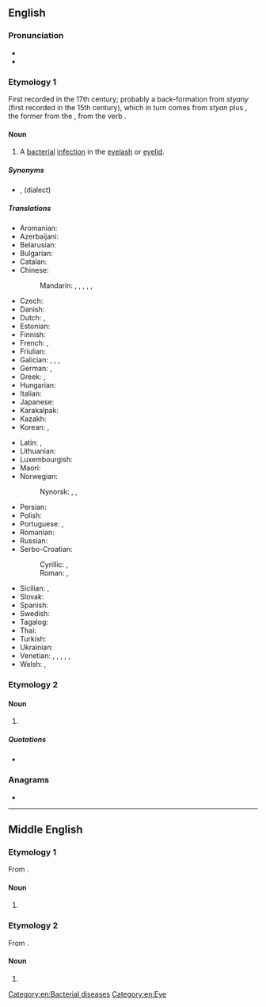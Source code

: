 ==English==
{{wikipedia}}

===Pronunciation===
* {{IPA|en|/ˈstaɪ/}}
* {{rhymes|en|aɪ}}

===Etymology 1===
First recorded in the 17th century; probably a back-formation from ''styany'' (first recorded in the 15th century), which in turn comes from ''styan'' plus {{m|en|eye}}, the former from the {{der|en|ang|stigend|stīġend|rising, riser; stye}}, from the verb {{m|ang|stigan|stīgan|climb, ascend}}.

====Noun====
{{en-noun}}

# {{lb|en|disease}} A [[bacterial]] [[infection]] in the [[eyelash]] or [[eyelid]].

=====Synonyms=====
* {{l|en|hordeolum}}, {{l|en|powk}}(dialect)

=====Translations=====
{{trans-top|bacterial infection of the eyelash or eyelid}}
* Aromanian: {{t|rup|ulcior|m}}
* Azerbaijani: {{t|az|itdirsəyi}}
* Belarusian: {{t|be|ячме́нь|m}}
* Bulgarian: {{t+|bg|ечеми́к|m}}
* Catalan: {{t+|ca|urçol}}
* Chinese:
*: Mandarin: {{t+|cmn|針眼|sc=Hani}}, {{t+|cmn|针眼|tr=zhēnyan|sc=Hani}}, {{t|cmn|偷針眼|sc=Hani}}, {{t|cmn|偷针眼|tr=tōuzhēnyan|sc=Hani}}, {{t+|cmn|麥粒腫|sc=Hani}}, {{t+|cmn|麦粒肿|tr=màilìzhǒng|sc=Hani}}
* Czech: {{t+|cs|ječné zrno|n}}
* Danish: {{t|da|bygkorn}}
* Dutch: {{t+|nl|strontje|n}}, {{t+|nl|stijg|m}}
* Estonian: {{t+|et|odraiva}}
* Finnish: {{t+|fi|näärännäppy}}
* French: {{t+|fr|orgelet|m}}, {{t|fr|compère loriot|m}}
* Friulian: {{t|fur|vuarbit|m}}
* Galician: {{t+|gl|tirizó}}, {{t+|gl|orizó|m}}, {{t|gl|orzón|m}}, {{t+|gl|toromelo|m}}
* German: {{t|de|Hordeolum|n}}, {{t+|de|Gerstenkorn|n}}
* Greek: {{t+|el|κριθαράκι|n}}, {{t+|el|κριθή|f}}
* Hungarian: {{t+|hu|árpa}}
* Italian: {{t+|it|orzaiolo}}
* Japanese: {{t|ja|麦粒腫|tr=ばくりゅうしゅ, bakuryūshu}}
* Karakalpak: {{t|kaa|terisken}}
* Kazakh: {{t|kk|теріскен|sc=Cyrl}}
* Korean: {{t+|ko|다래끼}}, {{t|ko|맥립종}}
{{trans-mid}}
* Latin: {{t|la|hordeolus|m}}, {{t|la|varulus|m}}
* Lithuanian: {{t|lt|miežis}}
* Luxembourgish: {{t|lb|Weeschësser|m}}
* Maori: {{t|mi|kiritoi}}
* Norwegian: {{t|no|byggkorn}}
*: Nynorsk: {{t+|nn|sti|m|n}}, {{t|nn|byggkorn|n}}, {{t|nn|hordeolum|n}}
* Persian: {{t+|fa|گل مژه|tr=gul-e muže}}
* Polish: {{t+|pl|jęczmień|m-in}}
* Portuguese: {{t+|pt|hordéolo|m}}, {{t+|pt|terçol|m}}
* Romanian: {{t+|ro|urcior|m}}
* Russian: {{t+|ru|ячме́нь|m}}
* Serbo-Croatian:
*: Cyrillic: {{t|sh|јечменац|m}}, {{t|sh|чмичак|m}}
*: Roman: {{t+|sh|ječmenac|m}}, {{t+|sh|čmičak|m}}
* Sicilian: {{t+|scn|occhialoru|m}}, {{t+|scn|agghialoru|m}}
* Slovak: {{t|sk|jačmenné zrno|n}}
* Spanish: {{t+|es|orzuelo|m}}
* Swedish: {{t+|sv|vagel}}
* Tagalog: {{t|tl|kuliti}}
* Thai: {{t+|th|กุ้งยิง}}
* Turkish: {{t+|tr|arpacık}}
* Ukrainian: {{t+|uk|ячмі́нь|m}}
* Venetian: {{t|vec|orxoło|m}}, {{t|vec|orbioło|m}}, {{t|vec|ruxoło|m}}, {{t|vec|ruxiol}}, {{t|vec|orbegoło}}, {{t|vec|rebegoło}}
* Welsh: {{t|cy|llefrithen|f}} {{qualifier|North}}, {{t|cy|llefelyn|m}} {{qualifier|South}}
{{trans-bottom}}

===Etymology 2===

====Noun====
{{en-noun}}

# {{archaic form of|en|sty}} {{q|shelter for pigs}}

=====Quotations=====
* {{seeCites|en}}

===Anagrams===
* {{anagrams|en|a=esty|Tyes|etys|stey|teys|tyes|yest|yet's|yets}}

[[Category:en:Bacterial diseases]]
[[Category:en:Eye]]

----

==Middle English==

===Etymology 1===
From {{inh|enm|ang|stīġ}}.

====Noun====
{{head|enm|noun}}

# {{alt form|enm|sty|id=path|t=path}}

===Etymology 2===
From {{bor|enm|non|stigi}}.

====Noun====
{{head|enm|noun}}

# {{alt form|enm|stie|id=ladder|t=ladder}}